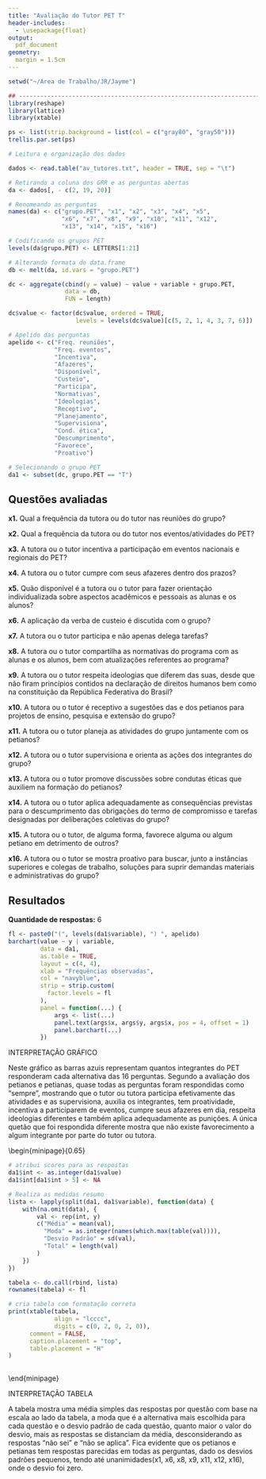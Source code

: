 ```yaml
---
title: "Avaliação do Tutor PET T"
header-includes:
  - \usepackage{float}
output: 
  pdf_document
geometry:
  margin = 1.5cm
---
```


```r

setwd("~/Área de Trabalho/JR/Jayme")

## ---------------------------------------------------------------------
library(reshape)
library(lattice)
library(xtable)

ps <- list(strip.background = list(col = c("gray80", "gray50")))
trellis.par.set(ps)

# Leitura e organização dos dados

dados <- read.table("av_tutores.txt", header = TRUE, sep = "\t")

# Retirando a coluna dos GRR e as perguntas abertas
da <- dados[, - c(2, 19, 20)]

# Renomeando as perguntas
names(da) <- c("grupo.PET", "x1", "x2", "x3", "x4", "x5",
               "x6", "x7", "x8", "x9", "x10", "x11", "x12",
               "x13", "x14", "x15", "x16")

# Codificando os grupos PET
levels(da$grupo.PET) <- LETTERS[1:21]

# Alterando formata do data.frame
db <- melt(da, id.vars = "grupo.PET")

dc <- aggregate(cbind(y = value) ~ value + variable + grupo.PET,
                data = db, 
                FUN = length)

dc$value <- factor(dc$value, ordered = TRUE,
                   levels = levels(dc$value)[c(5, 2, 1, 4, 3, 7, 6)])

# Apelido das perguntas
apelido <- c("Freq. reuniões", 
             "Freq. eventos", 
             "Incentiva", 
             "Afazeres", 
             "Disponível",
             "Custeio",
             "Participa",
             "Normativas",
             "Ideologias",
             "Receptivo",
             "Planejamento",
             "Supervisiona",
             "Cond. ética",
             "Descumprimento",
             "Favorece",
             "Proativo")

# Selecionando o grupo PET
da1 <- subset(dc, grupo.PET == "T")

```

## Questões avaliadas

**x1.** Qual a frequência da tutora ou do tutor nas reuniões do grupo?

**x2.** Qual a frequência da tutora ou do tutor nos eventos/atividades
do PET?

**x3.** A tutora ou o tutor incentiva a participação em eventos
nacionais e regionais do PET?

**x4.** A tutora ou o tutor cumpre com seus afazeres dentro dos prazos?

**x5.** Quão disponível é a tutora ou o tutor para fazer orientação
individualizada sobre aspectos acadêmicos e pessoais as alunas e os
alunos?

**x6.** A aplicação da verba de custeio é discutida com o grupo?

**x7.** A tutora ou o tutor participa e não apenas delega tarefas?

**x8.** A tutora ou o tutor compartilha as normativas do programa com as
alunas e os alunos, bem com atualizações referentes ao programa?

**x9.** A tutora ou o tutor respeita ideologias que diferem das suas,
desde que não firam princípios contidos na declaração de direitos
humanos bem como na constituição da República Federativa do Brasil?

**x10.** A tutora ou o tutor é receptivo a sugestões das e dos petianos 
para projetos de ensino, pesquisa e extensão do grupo?

**x11.** A tutora ou o tutor planeja as atividades do grupo juntamente
com os petianos?

**x12.** A tutora ou o tutor supervisiona e orienta as ações dos
integrantes do grupo?

**x13.** A tutora ou o tutor promove discussões sobre condutas éticas
que auxiliem na formação do petianos?

**x14.** A tutora ou o tutor aplica adequadamente as consequências
previstas para o descumprimento das obrigações do termo de compromisso e
tarefas designadas por deliberações coletivas do grupo?

**x15.** A tutora ou o tutor, de alguma forma, favorece alguma ou algum
petiano em detrimento de outros?

**x16.** A tutora ou o tutor se mostra proativo para buscar, junto a
instâncias superiores e colegas de trabalho, soluções para suprir
demandas materiais e administrativas do grupo?

\pagebreak

## Resultados

**Quantidade de respostas:** 6

```r

fl <- paste0("(", levels(da1$variable), ") ", apelido)
barchart(value ~ y | variable,
         data = da1,
         as.table = TRUE,
         layout = c(4, 4),
         xlab = "Frequências observadas",
         col = "navyblue",
         strip = strip.custom(
           factor.levels = fl  
         ),
         panel = function(...) { 
             args <- list(...)
             panel.text(args$x, args$y, args$x, pos = 4, offset = 1)
             panel.barchart(...)
         })

```

INTERPRETAÇÃO GRÁFICO

Neste gráfico as barras azuis representam quantos integrantes do PET 
responderam cada alternativa das 16 perguntas.
Segundo a avaliação dos petianos e petianas, quase todas as perguntas 
foram respondidas como "sempre", mostrando que o tutor ou tutora 
participa efetivamente das atividades e as supervisiona, auxilia os 
integrantes, tem proatividade, incentiva a participarem de eventos, 
cumpre seus afazeres em dia, respeita ideologias diferentes e também 
aplica adequadamente as punições.
A única quetão que foi respondida diferente mostra que não existe 
favorecimento a algum integrante por parte do tutor ou tutora.

\begin{minipage}{0.65\textwidth}

```r

# atribui scores para as respostas
da1$int <- as.integer(da1$value)
da1$int[da1$int > 5] <- NA

# Realiza as medidas resumo
lista <- lapply(split(da1, da1$variable), function(data) {
    with(na.omit(data), {
        val <- rep(int, y)
        c("Média" = mean(val),
          "Moda" = as.integer(names(which.max(table(val)))),
          "Desvio Padrão" = sd(val),
          "Total" = length(val)
        )
    })    
})

tabela <- do.call(rbind, lista)
rownames(tabela) <- fl

# cria tabela com formatação correta
print(xtable(tabela,
             align = "lcccc",
             digits = c(0, 2, 0, 2, 0)),
      comment = FALSE,
      caption.placement = "top",
      table.placement = "H"
)
      
```

\end{minipage}
\begin{minipage}{0.35\textwidth}

\footnotesize
Para a construção da tabela, assumiu-se valores de 1 a 5 para os pontos
da escala sendo:

\begin{itemize}
\tightlist
\item
  Valor 1 para alternativa sempre;
\item
  Valor 2 para alternativa frequentemente;
\item
  Valor 3 para alternativa às vezes;
\item
  Valor 4 para alternativa raramente;
\item
  Valor 5 para alternativa nunca.
\end{itemize}

As estatísticas apresentadas são:

\begin{itemize}
\tightlist
\item
  Média: Média aritmética dos pontos da escala;
\item
  Moda: Classe de maior frequência;
\item
  Desvio padrão: Representa a variabilidade das respostas;
\item
  Total: Total de respostas válidas.
\end{itemize}

{\bf Obs.:} as alternativas não sei e não se aplica foram
desconsideradas

\end{minipage}

INTERPRETAÇÃO TABELA

A tabela mostra uma média simples das respostas por questão com base na
escala ao lado da tabela, a moda que é a alternativa mais escolhida para
cada questão e o desvio padrão de cada questão, quanto maior o valor do 
desvio, mais as respostas se distanciam da média, desconsiderando as 
respostas "não sei" e "não se aplica".
Fica evidente que os petianos e petianas tem respostas parecidas em 
todas as perguntas, dado os desvios padrões pequenos, tendo até 
unanimidades(x1, x6, x8, x9, x11, x12, x16), onde o desvio foi zero.